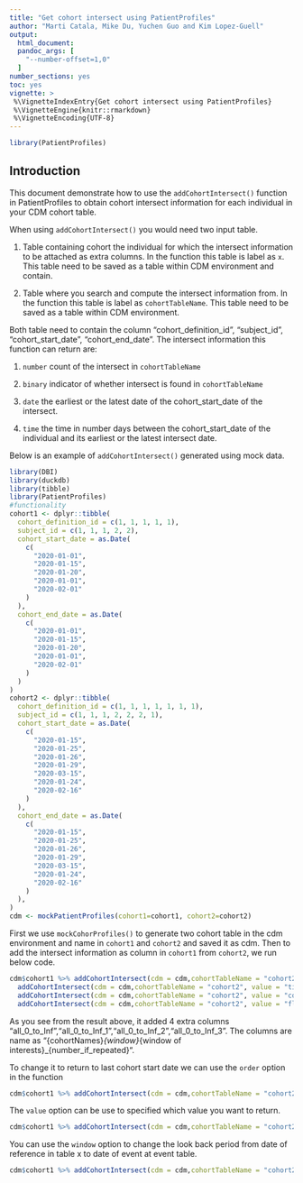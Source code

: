 ```yaml
---
title: "Get cohort intersect using PatientProfiles"
author: "Marti Catala, Mike Du, Yuchen Guo and Kim Lopez-Guell"
output:
  html_document:
  pandoc_args: [
    "--number-offset=1,0"
  ]
number_sections: yes
toc: yes
vignette: >
 %\VignetteIndexEntry{Get cohort intersect using PatientProfiles}
 %\VignetteEngine{knitr::rmarkdown}
 %\VignetteEncoding{UTF-8}
---
```


```r
library(PatientProfiles)
```

## Introduction

This document demonstrate how to use the `addCohortIntersect()` function in PatientProfiles to obtain cohort intersect information for each individual in your CDM cohort table.

When using `addCohortIntersect()` you would need two input table.

1. Table containing cohort the individual for which the intersect information to be attached as extra columns. In the function this table is label as `x`. This table need to be saved as a table within CDM environment and contain.

2. Table where you search and compute the intersect information from. In the function this table is label as `cohortTableName`. This table need to be saved as a table within CDM environment.

Both table need to contain the column "cohort_definition_id", "subject_id", "cohort_start_date", "cohort_end_date". The intersect information this function can return are:

1. `number` count of the intersect in `cohortTableName`

2. `binary` indicator of whether intersect is found in `cohortTableName`

3. `date` the earliest or the latest date of the cohort_start_date of the intersect.

4. `time` the time in number days between the cohort_start_date of the individual and its earliest or the latest intersect date.

Below is an example of `addCohortIntersect()` generated using mock data.
```r
library(DBI)
library(duckdb)
library(tibble)
library(PatientProfiles)
#functionality
cohort1 <- dplyr::tibble(
  cohort_definition_id = c(1, 1, 1, 1, 1),
  subject_id = c(1, 1, 1, 2, 2),
  cohort_start_date = as.Date(
    c(
      "2020-01-01",
      "2020-01-15",
      "2020-01-20",
      "2020-01-01",
      "2020-02-01"
    )
  ),
  cohort_end_date = as.Date(
    c(
      "2020-01-01",
      "2020-01-15",
      "2020-01-20",
      "2020-01-01",
      "2020-02-01"
    )
  )
)
cohort2 <- dplyr::tibble(
  cohort_definition_id = c(1, 1, 1, 1, 1, 1, 1),
  subject_id = c(1, 1, 1, 2, 2, 2, 1),
  cohort_start_date = as.Date(
    c(
      "2020-01-15",
      "2020-01-25",
      "2020-01-26",
      "2020-01-29",
      "2020-03-15",
      "2020-01-24",
      "2020-02-16"
    )
  ),
  cohort_end_date = as.Date(
    c(
      "2020-01-15",
      "2020-01-25",
      "2020-01-26",
      "2020-01-29",
      "2020-03-15",
      "2020-01-24",
      "2020-02-16"
    )
  ),
)
cdm <- mockPatientProfiles(cohort1=cohort1, cohort2=cohort2)
```

First we use `mockCohorProfiles()` to generate two cohort table in the cdm environment and name in `cohort1` and `cohort2` and saved it as cdm. Then to add the intersect information as column in `cohort1` from `cohort2`, we run below code.

```r
cdm$cohort1 %>% addCohortIntersect(cdm = cdm,cohortTableName = "cohort2", value = "date") %>% 
  addCohortIntersect(cdm = cdm,cohortTableName = "cohort2", value = "time") %>% 
  addCohortIntersect(cdm = cdm,cohortTableName = "cohort2", value = "count") %>% 
  addCohortIntersect(cdm = cdm,cohortTableName = "cohort2", value = "flag")
```

As you see from the result above, it added 4 extra columns "all_0_to_Inf","all_0_to_Inf_1","all_0_to_Inf_2","all_0_to_Inf_3". The columns are name as "{cohortNames}_{window}_{window of interests}_{number_if_repeated}".

To change it to return to last cohort start date we can use the `order` option in the function

```r
cdm$cohort1 %>% addCohortIntersect(cdm = cdm,cohortTableName = "cohort2", value = "date", order = "last")
```
The `value` option can be use to specified which value you want to return.

```r
cdm$cohort1 %>% addCohortIntersect(cdm = cdm,cohortTableName = "cohort2", value = c("flag"))
```

You can use the `window` option to change the look back period from date of reference in table x to date of event at event table.

```r
cdm$cohort1 %>% addCohortIntersect(cdm = cdm,cohortTableName = "cohort2", value = "count", window = list(c(0,0)))
```
